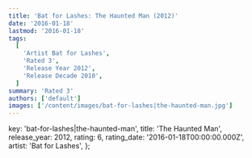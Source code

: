 ```yaml
---
title: 'Bat for Lashes: The Haunted Man (2012)'
date: '2016-01-18'
lastmod: '2016-01-18'
tags:
  [
    'Artist Bat for Lashes',
    'Rated 3',
    'Release Year 2012',
    'Release Decade 2010',
  ]
summary: 'Rated 3'
authors: ['default']
images: ['/content/images/bat-for-lashes|the-haunted-man.jpg']
---
```


  key: 'bat-for-lashes|the-haunted-man',
  title: 'The Haunted Man',
  release_year: 2012,
  rating: 6,
  rating_date: '2016-01-18T00:00:00.000Z',
  artist: 'Bat for Lashes',
};

<MusicRating data={data} />

